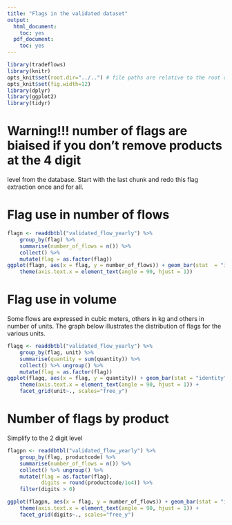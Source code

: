 ```yaml
---
title: "Flags in the validated dataset"
output:
  html_document:
    toc: yes
  pdf_document:
    toc: yes
---
```



```r
library(tradeflows)
library(knitr)
opts_knit$set(root.dir="../..") # file paths are relative to the root of the project directory
opts_knit$set(fig.width=12)
library(dplyr)
library(ggplot2)
library(tidyr)

``` 


# Warning!!!  number of flags are biaised if you don't remove products at the 4 digit 
level from the database. Start with the last chunk and redo this flag extraction once and 
for all. 

# Flag use in number of flows

```r
flagn <- readdbtbl("validated_flow_yearly") %>%
    group_by(flag) %>%
    summarise(number_of_flows = n()) %>%
    collect() %>%
    mutate(flag = as.factor(flag))
ggplot(flagn, aes(x = flag, y = number_of_flows)) + geom_bar(stat  = "identity") +
    theme(axis.text.x = element_text(angle = 90, hjust = 1))
```


# Flag use in volume
Some flows are expressed in cubic meters, others in kg and others in number of units.
The graph below illustrates the distribution of flags for the various units.
```r
flagq <- readdbtbl("validated_flow_yearly") %>%
    group_by(flag, unit) %>%
    summarise(quantity = sum(quantity)) %>%
    collect() %>% ungroup() %>%
    mutate(flag = as.factor(flag))
ggplot(flagq, aes(x = flag, y = quantity)) + geom_bar(stat = "identity") +
    theme(axis.text.x = element_text(angle = 90, hjust = 1)) +
    facet_grid(unit~., scales="free_y")
```


# Number of flags by product 
Simplify to the 2 digit level
```r
flagpn <- readdbtbl("validated_flow_yearly") %>%
    group_by(flag, productcode) %>%
    summarise(number_of_flows = n()) %>%
    collect() %>% ungroup() %>%
    mutate(flag = as.factor(flag),
           digits = round(productcode/1e4)) %>%
    filter(digits > 0)

ggplot(flagpn, aes(x = flag, y = number_of_flows)) + geom_bar(stat = "identity") +
    theme(axis.text.x = element_text(angle = 90, hjust = 1)) +
    facet_grid(digits~., scales="free_y")
```
